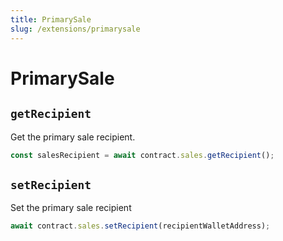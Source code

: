 ```yaml
---
title: PrimarySale
slug: /extensions/primarysale
---
```


# PrimarySale

## `getRecipient`

Get the primary sale recipient.

```javascript
const salesRecipient = await contract.sales.getRecipient();
```

## `setRecipient`

Set the primary sale recipient

```javascript
await contract.sales.setRecipient(recipientWalletAddress);
```
